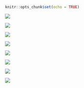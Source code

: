 ```r
knitr::opts_chunk$set(echo = TRUE)
```

![](/MrA-2024/images/logit/Slide1.PNG) 

![](/MrA-2024/images/logit/Slide2.PNG) 

![](/MrA-2024/images/logit/Slide3.PNG) 

![](/MrA-2024/images/logit/Slide4.PNG) 

![](/MrA-2024/images/logit/Slide5.PNG) 

![](/MrA-2024/images//logit/Slide6.PNG) 

![](/MrA-2024/images/logit/Slide7.PNG) 

![](/MrA-2024/images/logit/Slide8.PNG) 

